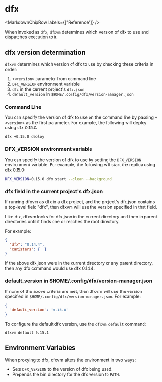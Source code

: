 
# dfx

<MarkdownChipRow labels={["Reference"]} />


When invoked as `dfx`, `dfxvm` determines which version of dfx to use
and dispatches execution to it.

## dfx version determination

`dfxvm` determines which version of dfx to use by checking these criteria
in order:

1. `+<version>` parameter from command line
2. `DFX_VERSION` environment variable
3. `dfx` in the current project's `dfx.json`
4. `default_version` in `$HOME/.config/dfx/version-manager.json`

### Command Line

You can specify the version of dfx to use on the command line by passing
`+<version>` as the first parameter. For example, the following will deploy
using dfx 0.15.0:

```bash
dfx +0.15.0 deploy
```

### DFX_VERSION environment variable

You can specify the version of dfx to use by setting the `DFX_VERSION`
environment variable.  For example, the following will start the replica using
dfx 0.15.0:

```bash
DFX_VERSION=0.15.0 dfx start --clean --background
```

### dfx field in the current project's dfx.json

If running dfxvm as dfx in a dfx project, and the project's dfx.json contains a
top-level field "dfx", then dfxvm will use the version specified in that field.

Like dfx, dfxvm looks for dfx.json in the current directory and then in
parent directories until it finds one or reaches the root directory.

For example:

```json
{
  "dfx": "0.14.4",
  "canisters": {  }
}
```

If the above dfx.json were in the current directory or any parent directory,
then any dfx command would use dfx 0.14.4.

### default_version in $HOME/.config/dfx/version-manager.json

If none of the above criteria are met, then dfxvm will use the version specified
in `$HOME/.config/dfx/version-manager.json`. For example:

```json
{
  "default_version": "0.15.0"
}
```

To configure the default dfx version, use the `dfxvm default` command:

```bash
dfxvm default 0.15.1
```

## Environment Variables

When proxying to dfx, dfxvm alters the environment in two ways:
- Sets `DFX_VERSION` to the version of dfx being used.
- Prepends the bin directory for the dfx version to `PATH`.
